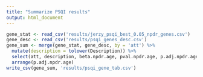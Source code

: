 ```yaml
---
title: "Summarize PSQI results"
output: html_document
---
```


```r
gene_stat <- read_csv('results/jerzy_psqi_best_0.05_npdr_genes.csv')
gene_desc <- read_csv('results/psqi_genes_desc.csv')
gene_sum <- merge(gene_stat, gene_desc, by = 'att') %>%
  mutate(description = tolower(Description)) %>%
  select(att, description, beta.npdr.age, pval.npdr.age, p.adj.npdr.age) %>%
  arrange(p.adj.npdr.age)
write_csv(gene_sum, 'results/psqi_gene_tab.csv')
```

